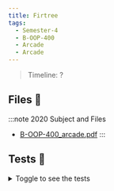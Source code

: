 ```yaml
---
title: Firtree
tags:
  - Semester-4
  - B-OOP-400
  - Arcade
  - Arcade
---
```

> Timeline: ?


## Files 📂

:::note 2020 Subject and Files
- [B-OOP-400_arcade.pdf](https://github.com/Studio-17/Epitech-Subjects/raw/main/Semester-4/B-OOP-400/Arcade/Arcade/B-OOP-400_arcade.pdf)
:::

## Tests 🤖
<details>
  <summary>Toggle to see the tests</summary>
  <div>
Yo
  </div>
</details>

